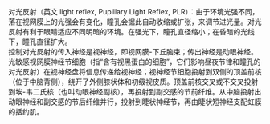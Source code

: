 {{unreferenced|time=2015-03-22T03:53:41+00:00}}
对光反射（英文 light reflex, Pupillary Light Reflex, PLR）：由于环境光强不同，落在视网膜上的光强会有变化，瞳孔会据此自动收缩或扩张，来调节进光量。对光反射有利于眼睛适应不同明暗的环境。在强光下，瞳孔直径缩小；在昏暗的光线下，瞳孔直径扩大。<br />
控制对光反射的传入神经是视神经，即视网膜-下丘脑束；传出神经是动眼神经。光敏感视网膜神经节细胞（指“含有视黑蛋白的细胞”，它们影响昼夜节律和瞳孔的对光反射）在视神经盘将信息传递给视神经；视神经节细胞投射到双侧的顶盖前核（位于中脑背侧），绕开了外侧膝状体和初级视皮质。顶盖前核交叉或不交叉投射到埃-韦二氏核（也叫动眼神经副核），再投射到副交感的节前纤维。从中脑投射出动眼神经和副交感的节后纤维并行，投射到睫状神经节，再由睫状短神经支配虹膜的括约肌。<br />